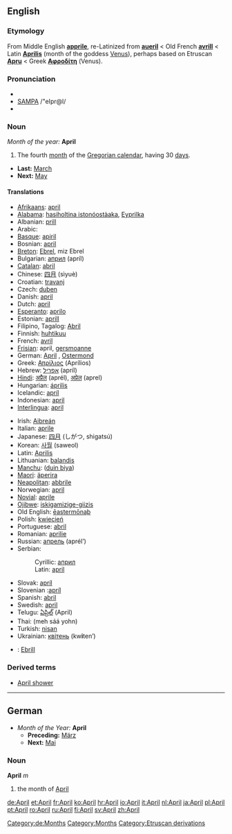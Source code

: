 ==English==
===Etymology===
From Middle English '''[[apprile]]''', re-Latinized from '''[[aueril]]''' < Old French '''[[avrill]]''' < Latin '''[[Aprilis]]''' (month of the goddess [[Venus]]), perhaps based on Etruscan '''[[Apru]]''' < Greek '''[[Αφροδίτη]]''' (Venus).

===Pronunciation===
*{{IPA|/ˈeɪprəl/, /ˈeɪprɪl/}}
*[[w:SAMPA|SAMPA]] /"eIpr@l/
*{{audio|en-us-April.ogg|Audio (US)}}

===Noun===
''Month of the year:'' '''April'''
#The fourth [[month]] of the [[Gregorian calendar]], having 30 [[day]]s.
*'''Last:''' [[March]]
*'''Next:''' [[May]]

====Translations====
{{top}}
*[[Afrikaans]]: [[april]]
*[[Alabama]]: [[hasiholtina istonóostàaka]], [[Eyprilka]]
*Albanian: [[prill]]
*Arabic: {{ARchar|[[ابريل|أبْرِيل]]}} {{IPAchar|(’abríːl)}} {{m}}
*[[Basque]]: [[apiril]]
*Bosnian: [[april#Bosnian|april]] {{m}}
*[[Breton]]: [[Ebrel]], miz Ebrel
*Bulgarian: [[април]] (apríl)
*[[Catalan]]: [[abril]] {{m}}
*Chinese: [[四月]] (sìyuè)
*Croatian: [[travanj]] {{m}}
*Czech: [[duben]] {{m}}
*Danish: [[april]]
*Dutch: [[april]]
*[[Esperanto]]: [[aprilo]]
*Estonian: [[aprill]]
*Filipino, Tagalog: [[Abril]]
*Finnish: [[huhtikuu]]
*French: [[avril]] {{m}}
*[[Frisian]]: april, [[gersmoanne]]
*German: [[April#German|April]] {{m}}, [[Ostermond]] {{m}}
*Greek: [[Απρίλιος]] (Aprílios) {{m}}
*Hebrew: [[אפריל]] (apríl) {{m}}
*[[Hindi]]: [[अप्रैल]] (aprél), [[अप्रेल]] (aprel)
*Hungarian: [[április]]
*Icelandic: [[apríl]]
*Indonesian: [[april]]
*[[Interlingua]]: [[april]]
{{mid}}
*Irish: [[Aibreán]]
*Italian: [[aprile]] {{m}}
*Japanese: [[四月]] (しがつ, shigatsú)
*Korean: [[사월]] (saweol)
*Latin: [[Aprilis]] {{m}}
*Lithuanian: [[balandis]] {{m}}
*[[Manchu]]: ([[duin biya]])
*[[Maori]]: [[äperira]]
*[[Neapolitan]]: [[abbrile]]
*Norwegian: [[april]]
*[[Novial]]: [[aprile]]
*[[Ojibwe]]: [[iskigamizige-giizis]]
*Old English: [[eastermonaþ|ēastermōnaþ]] {{m}}
*Polish: [[kwiecień]] {{m}}
*Portuguese: [[abril]] {{m}}
*Romanian: [[aprilie]]
*Russian: [[апрель]] (aprél’) {{m}}
*Serbian:
*:Cyrillic: [[април#Serbian|април]] {{m}}
*:Latin: [[april#Serbian|april]] {{m}}
*Slovak: [[apríl]] {{m}}
*Slovenian :[[apríl]] {{m}}
*Spanish: [[abril]] {{m}}
*Swedish: [[april#Swedish|april]]
*Telugu: [[ఏప్రిల్]] (April)
*Thai: {{THchar|[[เมษายน]]}} (meh sáá yohn)
*Turkish: [[nisan]]
*Ukrainian: [[квітень]] (kw'''i'''ten’) {{m}}
*{{cy}}: [[Ebrill]] {{m}}
{{bottom}}

===Derived terms===
*[[April shower]]

----

==German==
*''Month of the Year:'' '''April'''
**'''Preceding:''' [[März]]
**'''Next:''' [[Mai]]
===Noun===
'''April''' ''m''
#the month of [[April]]
[[Category:de:Months]]

[[Category:Months]]
[[Category:Etruscan derivations]]

[[de:April]]
[[et:April]]
[[fr:April]]
[[ko:April]]
[[hr:April]]
[[io:April]]
[[it:April]]
[[nl:April]]
[[ja:April]]
[[pl:April]]
[[pt:April]]
[[ro:April]]
[[ru:April]]
[[fi:April]]
[[sv:April]]
[[zh:April]]